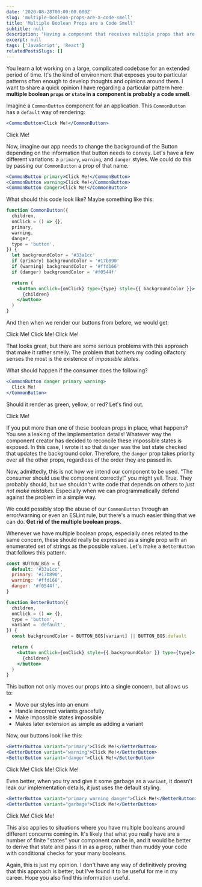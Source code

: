 ```yaml
---
date: '2020-08-28T00:00:00.000Z'
slug: 'multiple-boolean-props-are-a-code-smell'
title: 'Multiple Boolean Props are a Code Smell'
subtitle: null
description: "Having a component that receives multiple props that are booleans can be a sign of a code smell. It's likely your component now contains impossible states that should be avoided. Moving those props to a single prop that receives an enumerated set of strings is a better approach."
excerpt: null
tags: ['JavaScript', 'React']
relatedPostsSlugs: []
---
```



You learn a lot working on a large, complicated codebase for an extended period of time. It's the kind of environment that exposes you to particular patterns often enough to develop thoughts and opinions around them. I want to share a quick opinion I have regarding a particular pattern here: **multiple boolean `props` or `state` in a component is probably a code smell**.

Imagine a `CommonButton` component for an application. This `CommonButton` has a `default` way of rendering:

```jsx
<CommonButton>Click Me!</CommonButton>
```

<OffsetWrap>
  <CommonButton client:load>Click Me!</CommonButton>
</OffsetWrap>

Now, imagine our app needs to change the background of the Button depending on the information that button needs to convey. Let's have a few different variations: a `primary`, `warning`, and `danger` styles. We could do this by passing our `CommonButton` a prop of that name.

```jsx
<CommonButton primary>Click Me!</CommonButton>
<CommonButton warning>Click Me!</CommonButton>
<CommonButton danger>Click Me!</CommonButton>
```

What should this code look like? Maybe something like this:

```jsx
function CommonButton({
  children,
  onClick = () => {},
  primary,
  warning,
  danger,
  type = 'button',
}) {
  let backgroundColor = '#33a1cc'
  if (primary) backgroundColor = '#17b890'
  if (warning) backgroundColor = '#ffd166'
  if (danger) backgroundColor = '#f0544f'

  return (
    <button onClick={onClick} type={type} style={{ backgroundColor }}>
      {children}
    </button>
  )
}
```

And then when we render our buttons from before, we would get:

<OffsetWrap>
  <div className="flex gap-2">
    <CommonButton client:load primary>
      Click Me!
    </CommonButton>
    <CommonButton client:load warning>
      Click Me!
    </CommonButton>
    <CommonButton client:load danger>
      Click Me!
    </CommonButton>
  </div>
</OffsetWrap>

That looks great, but there are some serious problems with this approach that make it rather smelly. The problem that bothers my coding olfactory senses the most is the existence of _impossible states_.

What should happen if the consumer does the following?

```jsx
<CommonButton danger primary warning>
  Click Me!
</CommonButton>
```

Should it render as green, yellow, or red? Let's find out.

<OffsetWrap>
  <CommonButton client:load danger primary warning>
    Click Me!
  </CommonButton>
</OffsetWrap>

If you put more than one of these boolean props in place, what happens? You see a leaking of the implementation details! Whatever way the component creator has decided to reconcile these impossible states is exposed. In this case, I wrote it so that `danger` was the last state checked that updates the background color. Therefore, the `danger` prop takes priority over all the other props, regardless of the order they are passed in.

Now, admittedly, this is not how we intend our component to be used. "The consumer should use the component correctly!" you might yell. True. They probably should, but we shouldn't write code that depends on others to _just not make mistakes_. Especially when we can programmatically defend against the problem in a simple way.

We could possibly stop the abuse of our `CommonButton` through an error/warning or even an ESLint rule, but there's a much easier thing that we can do. **Get rid of the multiple boolean props**.

Whenever we have multiple boolean props, especially ones related to the same concern, these should really be expressed as a single prop with an enumerated set of strings as the possible values. Let's make a `BetterButton` that follows this pattern.

```jsx
const BUTTON_BGS = {
  default: '#33a1cc',
  primary: '#17b890',
  warning: '#ffd166',
  danger: '#f0544f',
}

function BetterButton({
  children,
  onClick = () => {},
  type = 'button',
  variant = 'default',
}) {
  const backgroundColor = BUTTON_BGS[variant] || BUTTON_BGS.default

  return (
    <button onClick={onClick} style={{ backgroundColor }} type={type}>
      {children}
    </button>
  )
}
```

This button not only moves our props into a single concern, but allows us to:

- Move our styles into an enum
- Handle incorrect variants gracefully
- Make impossible states impossible
- Makes later extension as simple as adding a variant

Now, our buttons look like this:

```jsx
<BetterButton variant="primary">Click Me!</BetterButton>
<BetterButton variant="warning">Click Me!</BetterButton>
<BetterButton variant="danger">Click Me!</BetterButton>
```

<OffsetWrap>
  <div className="flex gap-2">
    <BetterButton client:load variant="primary">
      Click Me!
    </BetterButton>
    <BetterButton client:load variant="warning">
      Click Me!
    </BetterButton>
    <BetterButton client:load variant="danger">
      Click Me!
    </BetterButton>
  </div>
</OffsetWrap>

Even better, when you try and give it some garbage as a `variant`, it doesn't leak our implementation details, it just uses the default styling.

```jsx
<BetterButton variant="primary warning danger">Click Me!</BetterButton>
<BetterButton variant="garbage">Click Me!</BetterButton>
```

<OffsetWrap>
  <div className="flex gap-2">
    <BetterButton client:load variant="primary warning danger">
      Click Me!
    </BetterButton>
    <BetterButton client:load variant="garbage">
      Click Me!
    </BetterButton>
  </div>
</OffsetWrap>

This also applies to situations where you have multiple booleans around different concerns coming in. It's likely that what you really have are a number of finite "states" your component can be in, and it would be better to derive that state and pass it in as a prop, rather than muddy your code with conditional checks for your many booleans.

Again, this is just my opinion. I don't have any way of definitively proving that this approach is better, but I've found it to be useful for me in my career. Hope you also find this information useful.
